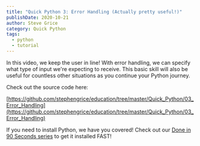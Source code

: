 ```yaml
---
title: "Quick Python 3: Error Handling (Actually pretty useful!)"
publishDate: 2020-10-21
author: Steve Grice
category: Quick Python
tags:
  - python
  - tutorial
---
```


In this video, we keep the user in line! With error handling, we can specify what type of input we're expecting to receive. This basic skill will also be useful for countless other situations as you continue your Python journey.


<BlogYoutubeVideo videoId="pgppd2fwrJQ" />

Check out the source code here:

[https://github.com/stephengrice/education/tree/master/Quick_Python/03_Error_Handling](https://github.com/stephengrice/education/tree/master/Quick_Python/03_Error_Handling)

If you need to install Python, we have you covered! Check out our [Done in 90 Seconds series](/category/90-seconds-or-less) to get it installed FAST!
